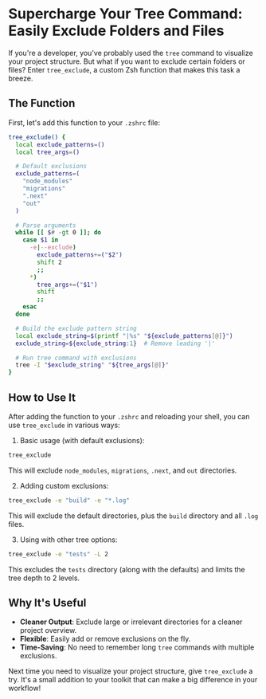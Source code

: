 # Supercharge Your Tree Command: Easily Exclude Folders and Files

If you're a developer, you've probably used the `tree` command to visualize your project structure. But what if you want to exclude certain folders or files? Enter `tree_exclude`, a custom Zsh function that makes this task a breeze.

## The Function

First, let's add this function to your `.zshrc` file:

```zsh
tree_exclude() {
  local exclude_patterns=()
  local tree_args=()

  # Default exclusions
  exclude_patterns=(
    "node_modules"
    "migrations"
    ".next"
    "out"
  )

  # Parse arguments
  while [[ $# -gt 0 ]]; do
    case $1 in
      -e|--exclude)
        exclude_patterns+=("$2")
        shift 2
        ;;
      *)
        tree_args+=("$1")
        shift
        ;;
    esac
  done

  # Build the exclude pattern string
  local exclude_string=$(printf "|%s" "${exclude_patterns[@]}")
  exclude_string=${exclude_string:1}  # Remove leading '|'

  # Run tree command with exclusions
  tree -I "$exclude_string" "${tree_args[@]}"
}
```

## How to Use It

After adding the function to your `.zshrc` and reloading your shell, you can use `tree_exclude` in various ways:

1. Basic usage (with default exclusions):

```bash
tree_exclude
```

This will exclude `node_modules`, `migrations`, `.next`, and `out` directories.

2. Adding custom exclusions:

```bash
tree_exclude -e "build" -e "*.log"
```

This will exclude the default directories, plus the `build` directory and all `.log` files.

3. Using with other tree options:

```bash
tree_exclude -e "tests" -L 2
```

This excludes the `tests` directory (along with the defaults) and limits the tree depth to 2 levels.

## Why It's Useful

- **Cleaner Output**: Exclude large or irrelevant directories for a cleaner project overview.
- **Flexible**: Easily add or remove exclusions on the fly.
- **Time-Saving**: No need to remember long `tree` commands with multiple exclusions.

Next time you need to visualize your project structure, give `tree_exclude` a try. It's a small addition to your toolkit that can make a big difference in your workflow!
